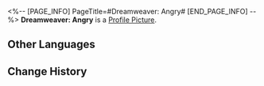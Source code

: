 <%-- [PAGE_INFO]
PageTitle=#Dreamweaver: Angry#
[END_PAGE_INFO] --%>
{{Stub|Location information}}
{{Item Infobox
|id          = 223330
|image       = Dreamscape Pass Sticker Text.png
|type        = Dreamscape Pass Sticker
|type2       = A Mirage of Shooting Stars Stickers
|invCategory = 
|rarity      = 4
|effect      = Digital stickers that can be used to decorate the pages of the Dreamtour Handbook. They come in many different styles.
|description = 
|source1     = [[Learn about the past that Asika doesn't want to talk about]]
}}
{{Description|It's a shame that those who know nothing about dreambuilding are assigned the duty of leading the Dreamweavers. How laughable!}}
'''Dreamweaver: Angry''' is a [[Profile Picture]].

==Other Languages==
{{Other Languages
|en   = Dreamweaver: Angry
|zhs  = 筑梦师：愤懑
|zht  = 築夢師：憤懣
|ja   = ドリームメーカー：怒り
|ko   = 꿈 건축가: 분노
|es   = Soñador: Furia
|fr   = Tisserêve : Colère
|ru   = Грёзотворец: Гнев
|th   = นักสร้างฝัน: โกรธเกรี้ยว
|vi   = Kiến Trúc Sư Xây Mộng: Phẫn Uất
|de   = Traumwerker: Wut
|id   = Pembangun Mimpi: Marah
|pt   = Tece-Sonhos: Irritado
}}

==Change History==
{{Change History|2.0}}